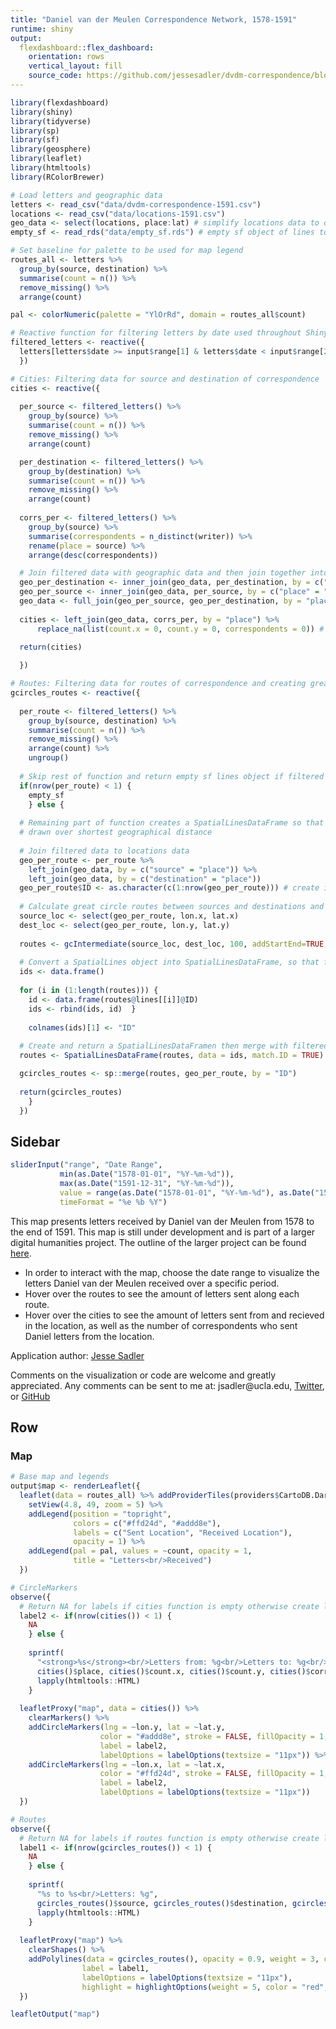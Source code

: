 ```yaml
---
title: "Daniel van der Meulen Correspondence Network, 1578-1591"
runtime: shiny
output: 
  flexdashboard::flex_dashboard:
    orientation: rows
    vertical_layout: fill
    source_code: https://github.com/jessesadler/dvdm-correspondence/blob/master/dvdm-flexdashboard.Rmd
---
```


```r
library(flexdashboard)
library(shiny)
library(tidyverse)
library(sp)
library(sf)
library(geosphere)
library(leaflet)
library(htmltools)
library(RColorBrewer)

# Load letters and geographic data
letters <- read_csv("data/dvdm-correspondence-1591.csv")
locations <- read_csv("data/locations-1591.csv")
geo_data <- select(locations, place:lat) # simplify locations data to only necessary variables
empty_sf <- read_rds("data/empty_sf.rds") # empty sf object of lines to use for periods with no data

# Set baseline for palette to be used for map legend
routes_all <- letters %>% 
  group_by(source, destination) %>%
  summarise(count = n()) %>%
  remove_missing() %>%
  arrange(count)

pal <- colorNumeric(palette = "YlOrRd", domain = routes_all$count)

# Reactive function for filtering letters by date used throughout Shiny app
filtered_letters <- reactive({
  letters[letters$date >= input$range[1] & letters$date < input$range[2], ]
  })

# Cities: Filtering data for source and destination of correspondence
cities <- reactive({
    
  per_source <- filtered_letters() %>%
    group_by(source) %>%
    summarise(count = n()) %>%
    remove_missing() %>%
    arrange(count)

  per_destination <- filtered_letters() %>%
    group_by(destination) %>%
    summarise(count = n()) %>%
    remove_missing() %>%
    arrange(count)
    
  corrs_per <- filtered_letters() %>% 
    group_by(source) %>%
    summarise(correspondents = n_distinct(writer)) %>% 
    rename(place = source) %>% 
    arrange(desc(correspondents))    

  # Join filtered data with geographic data and then join together into a single data frame
  geo_per_destination <- inner_join(geo_data, per_destination, by = c("place" = "destination"))
  geo_per_source <- inner_join(geo_data, per_source, by = c("place" = "source"))
  geo_data <- full_join(geo_per_source, geo_per_destination, by = "place")
        
  cities <- left_join(geo_data, corrs_per, by = "place") %>% 
      replace_na(list(count.x = 0, count.y = 0, correspondents = 0)) # replace NAs with 0s in count columns
  
  return(cities)

  })  

# Routes: Filtering data for routes of correspondence and creating great circles for the routes
gcircles_routes <- reactive({
    
  per_route <- filtered_letters() %>%  
    group_by(source, destination) %>%
    summarise(count = n()) %>%
    remove_missing() %>%
    arrange(count) %>% 
    ungroup()
    
  # Skip rest of function and return empty sf lines object if filtered data is empty
  if(nrow(per_route) < 1) {
    empty_sf
    } else {
  
  # Remaining part of function creates a SpatialLinesDataFrame so that lines are
  # drawn over shortest geographical distance
  
  # Join filtered data to locations data
  geo_per_route <- per_route %>%
    left_join(geo_data, by = c("source" = "place")) %>% 
    left_join(geo_data, by = c("destination" = "place"))
  geo_per_route$ID <- as.character(c(1:nrow(geo_per_route))) # create id for each pair
      
  # Calculate great circle routes between sources and destinations and return a SpatialLines object
  source_loc <- select(geo_per_route, lon.x, lat.x)
  dest_loc <- select(geo_per_route, lon.y, lat.y)
  
  routes <- gcIntermediate(source_loc, dest_loc, 100, addStartEnd=TRUE, sp=TRUE)
      
  # Convert a SpatialLines object into SpatialLinesDataFrame, so that filtered data can be added
  ids <- data.frame()
      
  for (i in (1:length(routes))) {         
    id <- data.frame(routes@lines[[i]]@ID)
    ids <- rbind(ids, id)  }
      
    colnames(ids)[1] <- "ID"
      
  # Create and return a SpatialLinesDataFramen then merge with filtered data
  routes <- SpatialLinesDataFrame(routes, data = ids, match.ID = TRUE)

  gcircles_routes <- sp::merge(routes, geo_per_route, by = "ID")
      
  return(gcircles_routes)
    }
  })

```

Sidebar {.sidebar data-width=350}
-----------------------------------------------------------------------

```r
sliderInput("range", "Date Range",
           min(as.Date("1578-01-01", "%Y-%m-%d")),
           max(as.Date("1591-12-31", "%Y-%m-%d")),
           value = range(as.Date("1578-01-01", "%Y-%m-%d"), as.Date("1578-12-31", "%Y-%m-%d")),
           timeFormat = "%e %b %Y")
```

This map presents letters received by Daniel van der Meulen from 1578 to the end of 1591. This map is still under development and is part of a larger digital humanities project. The outline of the larger project can be found [here](https://www.jessesadler.com/project/dvdm-correspondence/).

* In order to interact with the map, choose the date range to visualize the letters Daniel van der Meulen received over a specific period.
* Hover over the routes to see the amount of letters sent along each route.
* Hover over the cities to see the amount of letters sent from and recieved in the location, as well as the number of correspondents who sent Daniel letters from the location.

Application author: [Jesse Sadler](https://www.jessesadler.com)

Comments on the visualization or code are welcome and greatly appreciated. Any comments can be sent to me at: jsadler@ucla.edu, [Twitter](https://twitter.com/vivalosburros), or [ GitHub](https://github.com/jessesadler/dvdm-correspondence)

Row
-----------------------------------------------------------------------

### Map
```r
# Base map and legends
output$map <- renderLeaflet({
  leaflet(data = routes_all) %>% addProviderTiles(providers$CartoDB.DarkMatterNoLabels) %>%
    setView(4.8, 49, zoom = 5) %>%
    addLegend(position = "topright",
              colors = c("#ffd24d", "#addd8e"),
              labels = c("Sent Location", "Received Location"),
              opacity = 1) %>%
    addLegend(pal = pal, values = ~count, opacity = 1,
              title = "Letters<br/>Received")
  })

# CircleMarkers
observe({
  # Return NA for labels if cities function is empty otherwise create labels
  label2 <- if(nrow(cities()) < 1) {
    NA
    } else {
      
    sprintf(
      "<strong>%s</strong><br/>Letters from: %g<br/>Letters to: %g<br/>Correspondents: %g",
      cities()$place, cities()$count.x, cities()$count.y, cities()$correspondents) %>%
      lapply(htmltools::HTML)
    }
    
  leafletProxy("map", data = cities()) %>%
    clearMarkers() %>% 
    addCircleMarkers(lng = ~lon.y, lat = ~lat.y,
                    color = "#addd8e", stroke = FALSE, fillOpacity = 1, radius = 8,
                    label = label2,
                    labelOptions = labelOptions(textsize = "11px")) %>% 
    addCircleMarkers(lng = ~lon.x, lat = ~lat.x,
                    color = "#ffd24d", stroke = FALSE, fillOpacity = 1, radius = 5,
                    label = label2,
                    labelOptions = labelOptions(textsize = "11px"))
  })

# Routes
observe({
  # Return NA for labels if routes function is empty otherwise create labels
  label1 <- if(nrow(gcircles_routes()) < 1) {
    NA
    } else {
      
    sprintf(
      "%s to %s<br/>Letters: %g",
      gcircles_routes()$source, gcircles_routes()$destination, gcircles_routes()$count) %>%
      lapply(htmltools::HTML)
    }
    
  leafletProxy("map") %>% 
    clearShapes() %>% 
    addPolylines(data = gcircles_routes(), opacity = 0.9, weight = 3, color = ~pal(count),
                label = label1,
                labelOptions = labelOptions(textsize = "11px"),
                highlight = highlightOptions(weight = 5, color = "red", opacity = 1))
  })

leafletOutput("map")

```

